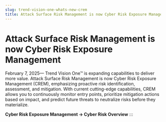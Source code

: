 ```yaml
---
slug: trend-vision-one-whats-new-crem
title: Attack Surface Risk Management is now Cyber Risk Exposure Management
---
```

# Attack Surface Risk Management is now Cyber Risk Exposure Management

February 7, 2025— Trend Vision One™ is expanding capabilities to deliver more value. Attack Surface Risk Management is now Cyber Risk Exposure Management (CREM), emphasizing proactive risk identification, assessment, and mitigation. With current cutting-edge capabilities, CREM allows you to continuously monitor entry points, prioritize mitigation actions based on impact, and predict future threats to neutralize risks before they materialize.

**Cyber Risk Exposure Management → Cyber Risk Overview**
:::
